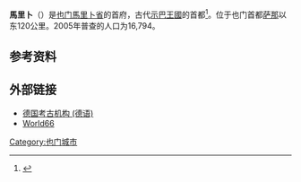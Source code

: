 {{Infobox settlement
|name                   = 馬里卜
|other_name             = Ma'rib
|native_name            = 
|nickname               = 
|settlement_type        =
|motto                  =
|image_skyline          = Old Marib.JPG
|imagesize              = 300px
|image_caption          = 破败的馬里卜旧城，新城位于它的北边
|image_flag             = 
|flag_size              =
|image_seal             = 
|seal_size              =
|image_shield           = 
|shield_size            =
|image_map              = 
|mapsize                =
|map_caption            = 
|pushpin_map            = Yemen
|pushpin_label_position =bottom
|pushpin_mapsize        =300
|pushpin_map_caption    =在也門的位置
<!-- Location ------------------>
|coordinates_display    = inline,title
|coordinates_region     = YE
|subdivision_type       = 国家
|subdivision_name       = {{flag|Yemen}}
|subdivision_type1      = [[也门行政区划|省份]]
|subdivision_name1      = [[馬里卜省|馬里卜省]]
|subdivision_type2      =
|subdivision_name2      = 
|subdivision_type3      =
|subdivision_name3      = 
|government_footnotes   =
|government_type        =
|leader_title           =
|leader_name            =
|leader_title1          =  
|leader_name1           =
|established_title      =  
|established_date       = 
|unit_pref                =Imperial <!--Enter: Imperial, if Imperial (metric) is desired-->
|area_footnotes           =
|population_as_of               =2005年
|population_footnotes           =
|population_note                =
|population_total               =16,794
|population_density_km2         =
|population_density_sq_mi       =
|population_blank1_title        =族群
|population_blank1              =阿拉伯人
|population_density_blank1_km2 =   
|population_density_blank1_sq_mi =
|timezone               =也门标准时间
|utc_offset             = +3
|timezone_DST           =
|utc_offset_DST         = 
|latd=15|latm=25|lats=|latNS=N
|longd=45|longm=21|longs=|longEW=E
|elevation_footnotes    =  <!--for references: use <ref> </ref> tags-->
|elevation_m            = 
|elevation_ft           =
|postal_code_type       =  <!-- enter ZIP code, Postcode, Post code, Postal code... -->
|postal_code            =
|area_code              =
|blank_name             =
|blank_info             =
|blank1_name            =
|blank1_info            =
|website                = 
|footnotes              = 
}} 

'''馬里卜'''（{{lang-ar|مأرب|Ma'rib}}）是[[也门|也门]][[馬里卜省|馬里卜省]]的首府，古代[[示巴王國|示巴王國]]的首都<ref
name=Sheba-01>{{cite web
|url=http://www.historyfiles.co.uk/KingListsMiddEast/ArabicSaba.htm
|title=Saba / Sa'abia / Sheba
|accessdate=2008-06-27
|publisher=The History Files (http://www.historyfiles.co.uk)
|quote=
|archive-date=2021-02-28
|archive-url=https://web.archive.org/web/20210228123425/https://www.historyfiles.co.uk/KingListsMiddEast/ArabicSaba.htm
|dead-url=no
}}</ref>。位于也门首都[[萨那|萨那]]以东120公里。2005年普查的人口为16,794。

== 参考资料 ==
{{reflist}}

== 外部链接 ==
* [https://web.archive.org/web/20060115093537/http://www.dainst.org/index_3073_de.html 德国考古机构 (德语)]
* [https://web.archive.org/web/20080905195145/http://www.world66.com/asia/middleeast/yemen/marib World66]

{{Authority control}}
[[Category:也门城市|Category:也门城市]]